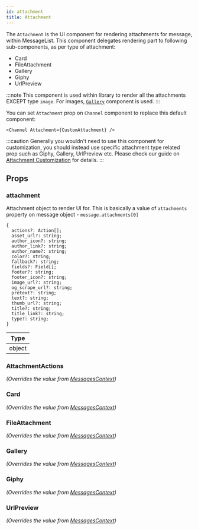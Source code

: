 ```yaml
---
id: attachment
title: Attachment
---
```



The `Attachment` is the UI component for rendering attachments for message, within MessageList. This component delegates rendering part to following sub-components, as per type of attachment:

- Card
- FileAttachment
- Gallery
- Giphy
- UrlPreview

:::note
This component is used within library to render all the attachments EXCEPT type `image`. For images, [`Gallery`](../gallery) component is used.
:::

You can set `Attachment` prop on `Channel` component to replace this default component:

```tsx
<Channel Attachment={CustomAttachment} />
```

:::caution
Generally you wouldn't need to use this component for customization, you should instead use specific attachment type related prop such as Giphy, Gallery, UrlPreview etc.
Please check our guide on [Attachment Customization](../guide/attachment_customizations) for details.
:::

## Props

### attachment

Attachment object to render UI for. This is basically a value of `attachments` property on message object - `message.attachments[0]`

```
{
  actions?: Action[];
  asset_url?: string;
  author_icon?: string;
  author_link?: string;
  author_name?: string;
  color?: string;
  fallback?: string;
  fields?: Field[];
  footer?: string;
  footer_icon?: string;
  image_url?: string;
  og_scrape_url?: string;
  pretext?: string;
  text?: string;
  thumb_url?: string;
  title?: string;
  title_link?: string;
  type?: string;
}
```

| Type |
| - |
| object |

### AttachmentActions

_(Overrides the value from [MessagesContext](../../contexts/messages-context))_

<AttachmentActions />

### Card

_(Overrides the value from [MessagesContext](../../contexts/messages-context))_

<Card />

### FileAttachment

_(Overrides the value from [MessagesContext](../../contexts/messages-context))_

<FileAttachment />

### Gallery

_(Overrides the value from [MessagesContext](../../contexts/messages-context))_

<Gallery />

### Giphy

_(Overrides the value from [MessagesContext](../../contexts/messages-context))_

<Giphy />

### UrlPreview

_(Overrides the value from [MessagesContext](../../contexts/messages-context))_

<UrlPreview />
